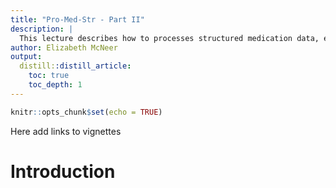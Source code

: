 ```yaml
---
title: "Pro-Med-Str - Part II"
description: |
  This lecture describes how to processes structured medication data, especially focusing on e-prescription data.
author: Elizabeth McNeer
output:
  distill::distill_article:
    toc: true
    toc_depth: 1
---
```


```r
knitr::opts_chunk$set(echo = TRUE)
```

Here add links to vignettes

# Introduction

